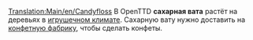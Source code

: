 [[Translation:Main/en/Candyfloss]]{{en/-}}
{{ru/Груз|груз=Сахарная вата
|изображение=CandyflossForest.png
|производит=[[Main/ru/Лес сахарной ваты|Лес сахарной ваты]]
|принимает=[[Main/ru/Конфетная фабрика|Конфетная фабрика]]
}}
В OpenTTD '''сахарная вата''' растёт на деревьях в [[Main/en/Климат/Ru#Игрушечный|игрушечном климате]]. Сахарную вату нужно доставить на [[Main/ru/Конфетная фабрика|конфетную фабрику]], чтобы сделать конфеты.